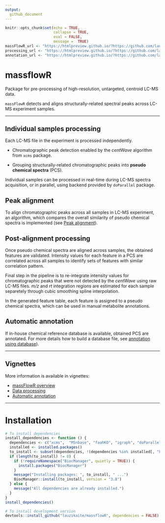```yaml
---
output:
  github_document
---
```


```r
knitr::opts_chunk$set(echo = TRUE,
                      collapse = TRUE,
                      eval = FALSE, 
                      message =  TRUE)
massFlowR_url <- "https://htmlpreview.github.io/?https://github.com/lauzikaite/massFlowR/blob/master/doc/massFlowR.html"
processing_url <- "https://htmlpreview.github.io/?https://github.com/lauzikaite/massFlowR/blob/master/doc/processing.html"
annotation_url <- "https://htmlpreview.github.io/?https://github.com/lauzikaite/massFlowR/blob/master/doc/annotation.html"

```

# massflowR

Package for pre-processing of high-resolution, untargeted, centroid LC-MS data.


`massFlowR` detects and aligns structurally-related spectral peaks across LC-MS experiment samples.


***

## Individual samples processing


Each LC-MS file in the experiment is processed independently.
 
* Chromatographic peak detection enabled by the *centWave* algorithm from `xcms` package.

* Grouping structurally-related chromatographic peaks into **pseudo chemical spectra** (PCS).

Individual samples can be processed in real-time during LC-MS spectra acquisition, or in parallel, using backend provided by `doParallel` package.


## Peak alignment


To align chromatographic peaks across all samples in LC-MS experiment, an algorithm, which compares the overall similarity of pseudo chemical spectra is implemented (see [Peak alignment](`r processing_url`)). 


## Post-alignment processing


Once pseudo chemical spectra are aligned across samples, the obtained features are validated. Intensity values for each feature in a PCS are correlated across all samples to identify sets of features with similar correlation pattern.

Final step in the pipeline is to re-integrate intensity values for chromatographic peaks that were not detected by the *centWave* using raw LC-MS files. *m/z* and *rt* integration regions are estimated for each sample separetely through cubic smoothing spline interpolation.

In the generated feature table, each feature is assigned to a pseudo chemical spectra, which can be used in manual metabolite annotations.


## Automatic annotation


If in-house chemical reference database is available, obtained PCS are annotated. For more details how to build a database file, see [annotation using database](`r annotation_url`)).


***


## Vignettes

More information is available in vignettes:

* [massFlowR overview](`r massFlowR_url`)
* [Data processing](`r processing_url`)
* [Automatic annotation](`r annotation_url`)

***


# Installation


```r
# To install dependencies
install_dependencies <- function () {
  dependencies <- c("xcms",  "MSnbase", "faahKO", "igraph", "doParallel",  "foreach")
  installed <- installed.packages()
  to_install <- subset(dependencies, !(dependencies %in% installed[, "Package"]))
  if (length(to_install) != 0) {
    if (!requireNamespace("BiocManager", quietly = TRUE)) {
      install.packages("BiocManager")
    }
    message("Installing packages: ", to_install, " ...")
    BiocManager::install(to_install, version = "3.8")
  } else {
    message("All dependencies are already installed.")
  }
}
install_dependencies()

# To install development version
devtools::install_github("lauzikaite/massflowR", dependencies = FALSE)
```


